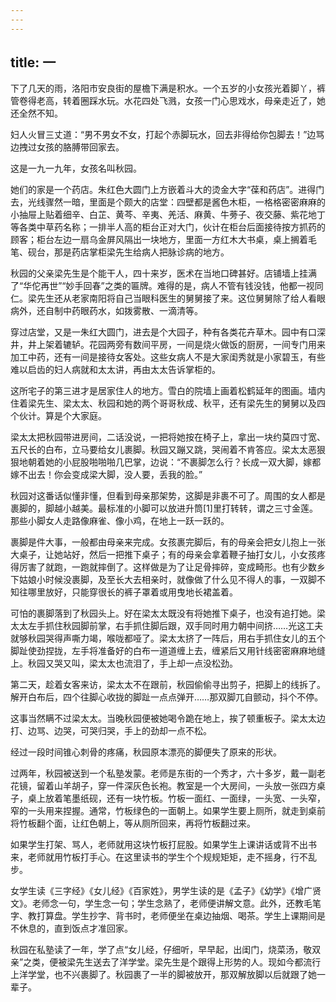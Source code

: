 ```yaml
---
---
---
```

title: 一
---



下了几天的雨，洛阳市安良街的屋檐下满是积水。一个五岁的小女孩光着脚丫，裤管卷得老高，转着圈踩水玩。水花四处飞溅，女孩一门心思戏水，母亲走近了，她还全然不知。

妇人火冒三丈道：“男不男女不女，打起个赤脚玩水，回去非得给你包脚去！”边骂边拽过女孩的胳膊带回家去。

这是一九一九年，女孩名叫秋园。

她们的家是一个药店。朱红色大圆门上方嵌着斗大的烫金大字“葆和药店”。进得门去，光线骤然一暗，里面是个颇大的店堂：四壁都是酱色木柜，一格格密密麻麻的小抽屉上贴着细辛、白芷、黄芩、辛夷、羌活、麻黄、牛蒡子、夜交藤、紫花地丁等各类中草药名称；一排半人高的柜台正对大门，伙计在柜台后面接待按方抓药的顾客；柜台左边一扇乌金屏风隔出一块地方，里面一方红木大书桌，桌上搁着毛笔、砚台，那是药店掌柜梁先生给病人把脉诊病的地方。

秋园的父亲梁先生是个能干人，四十来岁，医术在当地口碑甚好。店铺墙上挂满了“华佗再世”“妙手回春”之类的匾牌。难得的是，病人不管有钱没钱，他都一视同仁。梁先生还从老家南阳将自己当眼科医生的舅舅接了来。这位舅舅除了给人看眼病外，还自制中药眼药水，如拨雾散、一滴清等。

穿过店堂，又是一朱红大圆门，进去是个大园子，种有各类花卉草木。园中有口深井，井上架着辘轳。花园两旁有数间平房，一间是烧火做饭的厨房，一间专门用来加工中药，还有一间是接待女客处。这些女病人不是大家闺秀就是小家碧玉，有些难以启齿的妇人病就和太太讲，再由太太告诉掌柜的。

这所宅子的第三进才是居家住人的地方。雪白的院墙上画着松鹤延年的图画。墙内住着梁先生、梁太太、秋园和她的两个哥哥秋成、秋平，还有梁先生的舅舅以及四个伙计。算是个大家庭。

梁太太把秋园带进房间，二话没说，一把将她按在椅子上，拿出一块约莫四寸宽、五尺长的白布，立马要给女儿裹脚。秋园又蹦又跳，哭闹着不肯答应。梁太太恶狠狠地朝着她的小屁股啪啪啪几巴掌，边说：“不裹脚怎么行？长成一双大脚，嫁都嫁不出去！你会变成梁大脚，没人要，丢我的脸。”

秋园对这番话似懂非懂，但看到母亲那架势，这脚是非裹不可了。周围的女人都是裹脚的，脚越小越美。最标准的小脚可以放进升筒[1]里打转转，谓之三寸金莲。那些小脚女人走路像麻雀、像小鸡，在地上一跃一跃的。

裹脚是件大事，一般都由母亲来完成。女孩裹完脚后，有的母亲会把女儿抱上一张大桌子，让她站好，然后一把推下桌子；有的母亲会拿着鞭子抽打女儿，小女孩疼得厉害了就跑，一跑就摔倒了。这样做是为了让足骨摔碎，变成畸形。也有少数乡下姑娘小时候没裹脚，及至长大去相亲时，就像做了什么见不得人的事，一双脚不知往哪里放好，只能穿很长的裤子罩着或用曳地长裙盖着。

可怕的裹脚落到了秋园头上。好在梁太太既没有将她推下桌子，也没有追打她。梁太太左手抓住秋园脚前掌，右手抓住脚后跟，双手同时用力朝中间挤……光这工夫就够秋园哭得声嘶力竭，喉咙都哑了。梁太太挤了一阵后，用右手抓住女儿的五个脚趾使劲捏拢，左手将准备好的白布一道道缠上去，缠紧后又用针线密密麻麻地缝上。秋园又哭又叫，梁太太也流泪了，手上却一点没松劲。

第二天，趁着女客来访，梁太太不在跟前，秋园偷偷寻出剪子，把脚上的线拆了。解开白布后，四个往脚心收拢的脚趾一点点弹开……那双脚兀自颤动，抖个不停。

这事当然瞒不过梁太太。当晚秋园便被她喝令跪在地上，挨了顿重板子。梁太太边打、边骂、边哭，可哭归哭，手上的劲却一点不松。

经过一段时间锥心刺骨的疼痛，秋园原本漂亮的脚便失了原来的形状。

过两年，秋园被送到一个私塾发蒙。老师是东街的一个秀才，六十多岁，戴一副老花镜，留着山羊胡子，穿一件深灰色长袍。教室是一个大房间，一头放一张四方桌子，桌上放着笔墨纸砚，还有一块竹板。竹板一面红、一面绿，一头宽、一头窄，窄的一头用来捏握。通常，竹板绿色的一面朝上。如果学生要上厕所，就走到桌前将竹板翻个面，让红色朝上，等从厕所回来，再将竹板翻过来。

如果学生打架、骂人，老师就用这块竹板打屁股。如果学生上课讲话或背不出书来，老师就用竹板打手心。在这里读书的学生个个规规矩矩，走不摇身，行不乱步。

女学生读《三字经》《女儿经》《百家姓》，男学生读的是《孟子》《幼学》《增广贤文》。老师念一句，学生念一句；学生念熟了，老师便讲解文意。此外，还教毛笔字、教打算盘。学生抄字、背书时，老师便坐在桌边抽烟、喝茶。学生上课期间是不休息的，直到饭点才准回家。

秋园在私塾读了一年，学了点“女儿经，仔细听，早早起，出闺门，烧菜汤，敬双亲”之类，便被梁先生送去了洋学堂。梁先生是个跟得上形势的人。现如今都流行上洋学堂，也不兴裹脚了。秋园裹了一半的脚被放开，那双解放脚以后就跟了她一辈子。